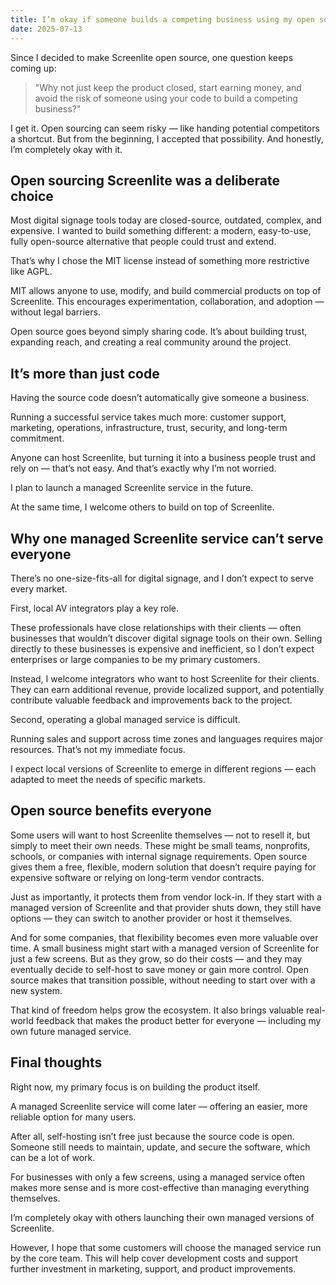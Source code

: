 ```yaml
---
title: I’m okay if someone builds a competing business using my open source code
date: 2025-07-13
---
```


Since I decided to make Screenlite open source, one question keeps coming up:

> "Why not just keep the product closed, start earning money, and avoid the risk of someone using your code to build a competing business?"

I get it. Open sourcing can seem risky — like handing potential competitors a shortcut. But from the beginning, I accepted that possibility. And honestly, I’m completely okay with it.

## Open sourcing Screenlite was a deliberate choice

Most digital signage tools today are closed-source, outdated, complex, and expensive. I wanted to build something different: a modern, easy-to-use, fully open-source alternative that people could trust and extend.

That’s why I chose the MIT license instead of something more restrictive like AGPL.

MIT allows anyone to use, modify, and build commercial products on top of Screenlite. This encourages experimentation, collaboration, and adoption — without legal barriers.

Open source goes beyond simply sharing code. It’s about building trust, expanding reach, and creating a real community around the project.

## It’s more than just code

Having the source code doesn’t automatically give someone a business.

Running a successful service takes much more: customer support, marketing, operations, infrastructure, trust, security, and long-term commitment.

Anyone can host Screenlite, but turning it into a business people trust and rely on — that’s not easy. And that’s exactly why I’m not worried.

I plan to launch a managed Screenlite service in the future.

At the same time, I welcome others to build on top of Screenlite.

## Why one managed Screenlite service can’t serve everyone

There’s no one-size-fits-all for digital signage, and I don’t expect to serve every market.

First, local AV integrators play a key role.

These professionals have close relationships with their clients — often businesses that wouldn’t discover digital signage tools on their own. Selling directly to these businesses is expensive and inefficient, so I don’t expect enterprises or large companies to be my primary customers.

Instead, I welcome integrators who want to host Screenlite for their clients. They can earn additional revenue, provide localized support, and potentially contribute valuable feedback and improvements back to the project.

Second, operating a global managed service is difficult.

Running sales and support across time zones and languages requires major resources. That’s not my immediate focus.

I expect local versions of Screenlite to emerge in different regions — each adapted to meet the needs of specific markets.

## Open source benefits everyone

Some users will want to host Screenlite themselves — not to resell it, but simply to meet their own needs. These might be small teams, nonprofits, schools, or companies with internal signage requirements. Open source gives them a free, flexible, modern solution that doesn’t require paying for expensive software or relying on long-term vendor contracts.

Just as importantly, it protects them from vendor lock-in. If they start with a managed version of Screenlite and that provider shuts down, they still have options — they can switch to another provider or host it themselves.

And for some companies, that flexibility becomes even more valuable over time. A small business might start with a managed version of Screenlite for just a few screens. But as they grow, so do their costs — and they may eventually decide to self-host to save money or gain more control. Open source makes that transition possible, without needing to start over with a new system.

That kind of freedom helps grow the ecosystem. It also brings valuable real-world feedback that makes the product better for everyone — including my own future managed service.

## Final thoughts

Right now, my primary focus is on building the product itself.

A managed Screenlite service will come later — offering an easier, more reliable option for many users.

After all, self-hosting isn’t free just because the source code is open. Someone still needs to maintain, update, and secure the software, which can be a lot of work.

For businesses with only a few screens, using a managed service often makes more sense and is more cost-effective than managing everything themselves.

I’m completely okay with others launching their own managed versions of Screenlite.

However, I hope that some customers will choose the managed service run by the core team. This will help cover development costs and support further investment in marketing, support, and product improvements.